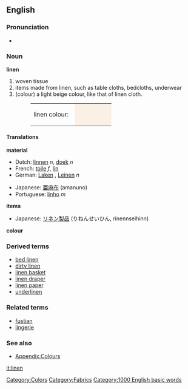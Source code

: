 {{Wikipedia}}
==English==

===Pronunciation===
*{{audio|en-us-linen.ogg|Audio (US)}}

===Noun===
'''linen'''

# woven tissue
# items made from linen, such as table cloths, bedcloths, underwear
# (colour) a light beige colour, like that of linen cloth.
#:<table><tr><td>linen colour: &nbsp;</td><td bgcolor="#FAF0E6" width="80">&nbsp; </td></tr></table>

====Translations====
'''material'''
{{top}}
*Dutch: [[linnen]] ''n'', [[doek]] ''n''
*French: [[toile]] ''f'', [[lin]]
*German: [[Laken]] '' '', [[Leinen]] ''n''
{{mid}}
*Japanese: [[亜麻布]] (amanuno)
*Portuguese: [[linho]] ''m''
{{bottom}}

'''items'''
{{top}}
*Japanese: [[リネン製品]] (りねんせいひん, rinennseihinn)
{{mid}}
{{bottom}}

'''colour'''
{{top}}
{{mid}}
{{bottom}}

===Derived terms===
*[[bed linen]]
*[[dirty linen]]
*[[linen basket]]
*[[linen draper]]
*[[linen paper]]
*[[underlinen]]

===Related terms===
*[[fustian]]
*[[lingerie]]

===See also===
*[[Wiktionary_Appendix:Colours|Appendix:Colours]]

[[Category:Colors]]
[[Category:Fabrics]]
[[Category:1000 English basic words]]

[[it:linen]]